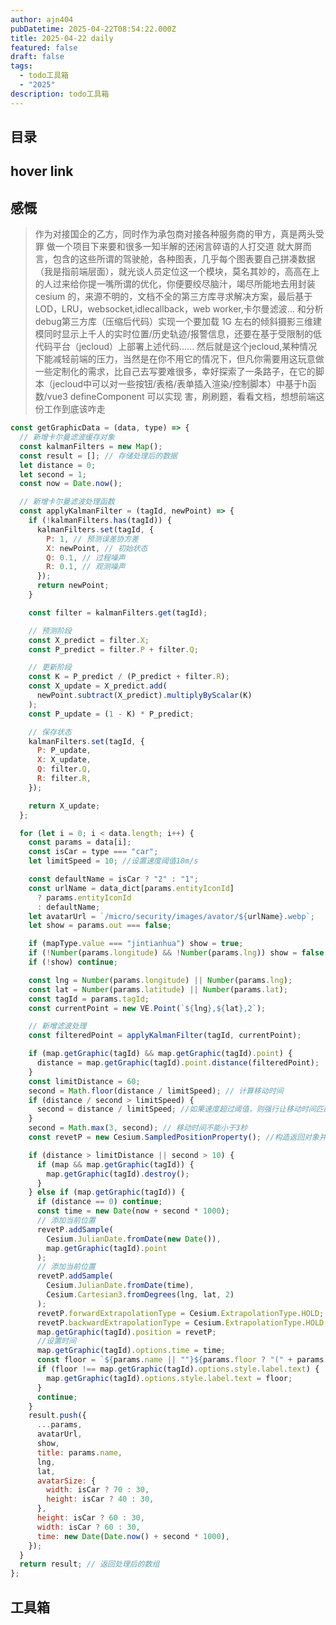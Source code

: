 ```yaml
---
author: ajn404
pubDatetime: 2025-04-22T08:54:22.000Z
title: 2025-04-22 daily
featured: false
draft: false
tags:
  - todo工具箱
  - "2025"
description: todo工具箱
---
```



## 目录

## hover link

<HoverLinkContainer
  client:only="react"
  url="https://github.com/ajn404/ajn404.github.io"
  img="/assets/svg/ru02.svg"
  content="hihi"
  text="hihi"
/>

<CodeFromUrl
  lang="tsx"
  highlightRange="1,103"
  url="src/components/react/UI/HoverLink.tsx"
/>

## 感慨

> 作为对接国企的乙方，同时作为承包商对接各种服务商的甲方，真是两头受罪
> 做一个项目下来要和很多一知半解的还闲言碎语的人打交道
> 就大屏而言，包含的这些所谓的驾驶舱，各种图表，几乎每个图表要自己拼凑数据（我是指前端层面），就光谈人员定位这一个模块，莫名其妙的，高高在上的人过来给你提一嘴所谓的优化，你便要绞尽脑汁，竭尽所能地去用封装 cesium 的，来源不明的，文档不全的第三方库寻求解决方案，最后基于 LOD，LRU，websocket,idlecallback，web worker,卡尔曼滤波... 和分析debug第三方库（压缩后代码）实现一个要加载 1G 左右的倾斜摄影三维建模同时显示上千人的实时位置/历史轨迹/报警信息，还要在基于受限制的低代码平台（jecloud）上部署上述代码......
> 然后就是这个jecloud,某种情况下能减轻前端的压力，当然是在你不用它的情况下，但凡你需要用这玩意做一些定制化的需求，比自己去写要难很多，幸好探索了一条路子，在它的脚本（jecloud中可以对一些按钮/表格/表单插入渲染/控制脚本）中基于h函数/vue3 defineComponent 可以实现
> 害，刷刷题，看看文档，想想前端这份工作到底该咋走

```js
const getGraphicData = (data, type) => {
  // 新增卡尔曼滤波缓存对象
  const kalmanFilters = new Map();
  const result = []; // 存储处理后的数据
  let distance = 0;
  let second = 1;
  const now = Date.now();

  // 新增卡尔曼滤波处理函数
  const applyKalmanFilter = (tagId, newPoint) => {
    if (!kalmanFilters.has(tagId)) {
      kalmanFilters.set(tagId, {
        P: 1, // 预测误差协方差
        X: newPoint, // 初始状态
        Q: 0.1, // 过程噪声
        R: 0.1, // 观测噪声
      });
      return newPoint;
    }

    const filter = kalmanFilters.get(tagId);

    // 预测阶段
    const X_predict = filter.X;
    const P_predict = filter.P + filter.Q;

    // 更新阶段
    const K = P_predict / (P_predict + filter.R);
    const X_update = X_predict.add(
      newPoint.subtract(X_predict).multiplyByScalar(K)
    );
    const P_update = (1 - K) * P_predict;

    // 保存状态
    kalmanFilters.set(tagId, {
      P: P_update,
      X: X_update,
      Q: filter.Q,
      R: filter.R,
    });

    return X_update;
  };

  for (let i = 0; i < data.length; i++) {
    const params = data[i];
    const isCar = type === "car";
    let limitSpeed = 10; //设置速度阈值10m/s

    const defaultName = isCar ? "2" : "1";
    const urlName = data_dict[params.entityIconId]
      ? params.entityIconId
      : defaultName;
    let avatarUrl = `/micro/security/images/avator/${urlName}.webp`;
    let show = params.out === false;

    if (mapType.value === "jintianhua") show = true;
    if (!Number(params.longitude) && !Number(params.lng)) show = false;
    if (!show) continue;

    const lng = Number(params.longitude) || Number(params.lng);
    const lat = Number(params.latitude) || Number(params.lat);
    const tagId = params.tagId;
    const currentPoint = new VE.Point(`${lng},${lat},2`);

    // 新增滤波处理
    const filteredPoint = applyKalmanFilter(tagId, currentPoint);

    if (map.getGraphic(tagId) && map.getGraphic(tagId).point) {
      distance = map.getGraphic(tagId).point.distance(filteredPoint);
    }
    const limitDistance = 60;
    second = Math.floor(distance / limitSpeed); // 计算移动时间
    if (distance / second > limitSpeed) {
      second = distance / limitSpeed; //如果速度超过阈值，则强行让移动时间匹配阈值速度
    }
    second = Math.max(3, second); // 移动时间不能小于3秒
    const revetP = new Cesium.SampledPositionProperty(); //构造返回对象并添加到结果数组中

    if (distance > limitDistance || second > 10) {
      if (map && map.getGraphic(tagId)) {
        map.getGraphic(tagId).destroy();
      }
    } else if (map.getGraphic(tagId)) {
      if (distance == 0) continue;
      const time = new Date(now + second * 1000);
      // 添加当前位置
      revetP.addSample(
        Cesium.JulianDate.fromDate(new Date()),
        map.getGraphic(tagId).point
      );
      // 添加当前位置
      revetP.addSample(
        Cesium.JulianDate.fromDate(time),
        Cesium.Cartesian3.fromDegrees(lng, lat, 2)
      );
      revetP.forwardExtrapolationType = Cesium.ExtrapolationType.HOLD;
      revetP.backwardExtrapolationType = Cesium.ExtrapolationType.HOLD;
      map.getGraphic(tagId).position = revetP;
      //设置时间
      map.getGraphic(tagId).options.time = time;
      const floor = `${params.name || ""}${params.floor ? "(" + params.floor + "层)" : "(1层)"}`;
      if (floor !== map.getGraphic(tagId).options.style.label.text) {
        map.getGraphic(tagId).options.style.label.text = floor;
      }
      continue;
    }
    result.push({
      ...params,
      avatarUrl,
      show,
      title: params.name,
      lng,
      lat,
      avatarSize: {
        width: isCar ? 70 : 30,
        height: isCar ? 40 : 30,
      },
      height: isCar ? 60 : 30,
      width: isCar ? 60 : 30,
      time: new Date(Date.now() + second * 1000),
    });
  }
  return result; // 返回处理后的数组
};
```

## 工具箱
